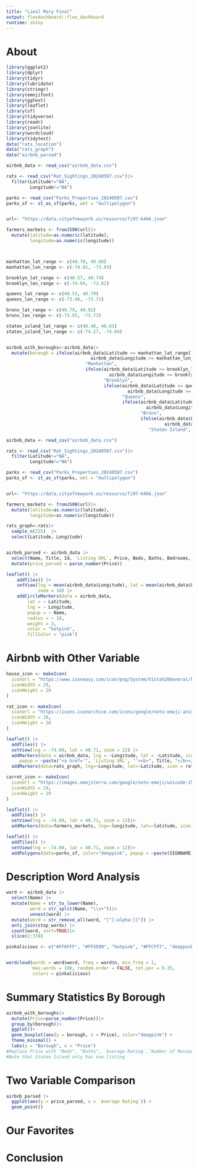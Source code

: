```yaml
---
title: "Liesl Mary Final"
output: flexdashboard::flex_dashboard
runtime: shiny
---
```

About
==========================


```r
library(ggplot2)
library(dplyr)
library(tidyr)
library(lubridate)
library(stringr)
library(emojifont)
library(ggtext)
library(leaflet)
library(sf)
library(tidyverse)
library(readr)
library(jsonlite)
library(wordcloud)
library(tidytext)
data("rats_location")
data("rats_graph")
data("airbnb_parsed")

```


```r
airbnb_data <- read_csv("airbnb_data.csv")

rats <- read_csv("Rat_Sightings_20240507.csv")|>
  filter(Latitude!="NA",
         Longitude!="NA")

parks <- read_csv("Parks_Properties_20240507.csv")
parks_sf <- st_as_sf(parks, wkt = "multipolygon")


url<- "https://data.cityofnewyork.us/resource/fi97-k4k6.json"

farmers_markets <- fromJSON(url)|>
  mutate(latitude=as.numeric(latitude),
         longitude=as.numeric(longitude))



manhattan_lat_range <- c(40.70, 40.88)
manhattan_lon_range <- c(-74.02, -73.93)

brooklyn_lat_range <- c(40.57, 40.74)
brooklyn_lon_range <- c(-74.04, -73.82)

queens_lat_range <- c(40.53, 40.79)
queens_lon_range <- c(-73.96, -73.71)

bronx_lat_range <- c(40.79, 40.92)
bronx_lon_range <- c(-73.93, -73.73)

staten_island_lat_range <- c(40.48, 40.65)
staten_island_lon_range <- c(-74.27, -74.04)


airbnb_with_boroughs<-airbnb_data|>
  mutate(borough = ifelse(airbnb_data$Latitude >= manhattan_lat_range[1] & airbnb_data$Latitude <= manhattan_lat_range[2] &
                                airbnb_data$Longitude >= manhattan_lon_range[1] & airbnb_data$Longitude <= manhattan_lon_range[2],
                              "Manhattan",
                              ifelse(airbnb_data$Latitude >= brooklyn_lat_range[1] & airbnb_data$Latitude <= brooklyn_lat_range[2] &
                                       airbnb_data$Longitude >= brooklyn_lon_range[1] & airbnb_data$Longitude <= brooklyn_lon_range[2],
                                     "Brooklyn",
                                     ifelse(airbnb_data$Latitude >= queens_lat_range[1] & airbnb_data$Latitude <= queens_lat_range[2] &
                                              airbnb_data$Longitude >= queens_lon_range[1] & airbnb_data$Longitude <= queens_lon_range[2],
                                            "Queens",
                                            ifelse(airbnb_data$Latitude >= bronx_lat_range[1] & airbnb_data$Latitude <= bronx_lat_range[2] &
                                                     airbnb_data$Longitude >= bronx_lon_range[1] & airbnb_data$Longitude <= bronx_lon_range[2],
                                                   "Bronx",
                                                   ifelse(airbnb_data$Latitude >= staten_island_lat_range[1] & airbnb_data$Latitude <= staten_island_lat_range[2] &
                                                            airbnb_data$Longitude >= staten_island_lon_range[1] & airbnb_data$Longitude <= staten_island_lon_range[2],
                                                      "Staten Island", "No Borough"))))))

airbnb_data <- read_csv("airbnb_data.csv")

rats <- read_csv("Rat_Sightings_20240507.csv")|>
  filter(Latitude!="NA",
         Longitude!="NA")

parks <- read_csv("Parks_Properties_20240507.csv")
parks_sf <- st_as_sf(parks, wkt = "multipolygon")


url<- "https://data.cityofnewyork.us/resource/fi97-k4k6.json"

farmers_markets <- fromJSON(url)|>
  mutate(latitude=as.numeric(latitude),
         longitude=as.numeric(longitude))

rats_graph<-rats|>
  sample_n(225)  |>
  select(Latitude, Longitude) 


airbnb_parsed <- airbnb_data |>
  select(Name, Title, Id, `Listing URL`, Price, Beds, Baths, Bedrooms, `Average Rating`, `Number of Reviews`, `More Details`, `Listing Type`, `Room Type Category`) |>
  mutate(price_parsed = parse_number(Price))
```


```r
leaflet() |>
    addTiles() |>
    setView(lng = mean(airbnb_data$Longitude), lat = mean(airbnb_data$Latitude), 
            zoom = 10) |> 
    addCircleMarkers(data = airbnb_data,
        lat = ~ Latitude, 
        lng = ~ Longitude, 
        popup = ~ Name, 
        radius = ~ 10,  
        weight = 3,
        color = "hotpink", 
        fillColor = "pink")
```

Airbnb with Other Variable
==========================
```r
house_icon <- makeIcon(
  iconUrl = "https://www.iconeasy.com/icon/png/System/Vista%20General/house.png",
  iconWidth = 29,
  iconHeight = 29
)

rat_icon <- makeIcon(
  iconUrl = "https://icons.iconarchive.com/icons/google/noto-emoji-animals-nature/256/22251-rat-icon.png",
  iconWidth = 28,
  iconHeight = 28
)

leaflet() |>
  addTiles() |>
  setView(lng = -74.00, lat = 40.71, zoom = 12) |>
  addMarkers(data = airbnb_data, lng = ~Longitude, lat = ~Latitude, icon = house_icon,
     popup = ~paste("<a href='", `Listing URL`, "'><b>", Title, "</b></a>", "</br>", Name, "</br>", Price, Qualifier))|>
  addMarkers(data=rats_graph, lng=~Longitude, lat=~Latitude, icon = rat_icon, popup = ~paste("squeak squeak:)"))

```

```r
carrot_icon <- makeIcon(
  iconUrl = "https://images.emojiterra.com/google/noto-emoji/unicode-15.1/color/svg/1f955.svg",
  iconWidth = 29,
  iconHeight = 29
)

leaflet() |>
  addTiles() |>
  setView(lng = -74.00, lat = 40.71, zoom = 12)|>
  addMarkers(data=farmers_markets, lng=~longitude, lat=~latitude, icon = carrot_icon, popup = ~paste(marketname, "</br>", daysoperation, hoursoperations))
```

```r
leaflet() |>
  addTiles() |>
  setView(lng = -74.00, lat = 40.71, zoom = 12)|>
  addPolygons(data=parks_sf, color="deeppink", popup = ~paste(SIGNNAME))
```

Description Word Analysis
==========================
```r
word <- airbnb_data |>
  select(Name) |>
  mutate(Name = str_to_lower(Name),
         word = str_split(Name, "\\s+"))|>
         unnest(word) |>
  mutate(word = str_remove_all(word, "[^[:alpha:]]")) |>
  anti_join(stop_words) |>
  count(word, sort=TRUE)|>
  slice(2:378)

pinkalicious <- c("#FF6FFF", "#FF5D99", "hotpink", "#FFCFF7", "deeppink")


wordcloud(words = word$word, freq = word$n, min.freq = 1,
          max.words = 100, random.order = FALSE, rot.per = 0.35, 
          colors = pinkalicious)

```

Summary Statistics By Borough
==========================
```r
airbnb_with_boroughs|>
  mutate(Price=parse_number(Price))|>
  group_by(borough)|>
  ggplot()+
  geom_boxplot(aes(y = borough, x = Price), color="deeppink") +
  theme_minimal() +
  labs(y = "Borough", x = "Price") 
#Replace Price with "Beds", "Baths", `Average Rating`,`Number of Reviews`, `Cleanliness Rating`, etc.
#Note that Staten Island only has one listing
```


Two Variable Comparison
==========================
```r
airbnb_parsed |>
  ggplot(aes(y = price_parsed, x = `Average Rating`)) +
  geom_point() 
```

Our Favorites
==========================



Conclusion
==========================


